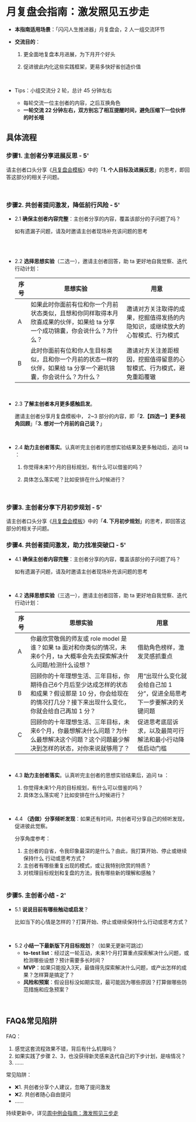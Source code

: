 # 月复盘会指南：激发照见五步走

- **本指南适用场景**：「闪闪人生推进器」月复盘会，2 人一组交流环节

- **交流目的**：

  1. 更全面地复盘本月进展，为下月开个好头

  2. 促进彼此内化这些实践框架，更易多快好省创造价值

     <br />

- Tips：小组交流分 2 轮，总计 45 分钟左右

  - 每轮交流一位主创者的内容，之后互换角色
  - **一轮交流 22 分钟左右，双方别忘了相互提醒时间，避免压缩下一位伙伴的时长哦**


## 具体流程


### 步骤1. 主创者分享进展反思 - 5'

请主创者口头分享《[月复盘会模板](https://sunnylife.feishu.cn/wiki/wikcnmvu0sVFA8FBlmxHpUW7HNf?office_edit=1)》中的「**1. 个人目标及进展反思**」的思考，即回答这部分的相关子问题。

<br />

### 步骤2. 共创者提问激发，降低前行风险 - 5'


- 2.1 **确保主创者内容完整**：主创者分享的内容，覆盖该部分的子问题了吗？

    如有遗漏子问题，请及时邀请主创者现场补充该问题的思考

    <br />

    <br />



- 2.2 **选择思想实验**（二选一），邀请主创者回答，助 ta 更好地自我觉察、迭代行动计划：

    | **序号** | **思想实验**                                                 | **用意**                                                     |
    | -------- | ------------------------------------------------------------ | ------------------------------------------------------------ |
    | A        | 如果此时你面前有位和你一个月前状态类似，且想和你同样取得本月欣喜成果的伙伴，如果给 ta 分享一个成功锦囊，你会说什么？为什么？ | 邀请对方关注取得的成果，挖掘值得发扬的内隐知识，或继续放大的心智模式、行为模式 |
    | B        | 此时你面前有位和你人生目标类似，且和你一个月前的状态一样的伙伴，如果给 ta 分享一个避坑锦囊，你会说什么？为什么？ | 邀请对方关注差距根因，挖掘值得留意的心智模式、行为模式，避免重蹈覆辙 |

    <br />

- 2.3 **了解主创者本月更多感触启发**。

    邀请主创者分享月复盘模板中， 2~3 部分的内容，即「**2.【四选一】更多视角回顾**」「**3. 想对一个月前的自己说？**」

    <br />

- 2.4 **助力主创者落实**。认真听完主创者的思想实验结果及更多触动后，追问 ta ：

    1. 你觉得未来1个月的目标规划，有什么可以借鉴的吗？

    2. 具体怎么落实呢？比如安排在什么时候进行？

       <br />

### 步骤3. 主创者分享下月初步规划 - 5'

请主创者口头分享《[月复盘会模板](https://sunnylife.feishu.cn/wiki/wikcnmvu0sVFA8FBlmxHpUW7HNf?office_edit=1)》中的「**4. 下月初步规划**」的思考，即回答这部分的相关子问题。


### 步骤4. 共创者提问激发，助力找准突破口 - 5'

- 4.1 **确保主创者内容完整**：主创者分享的内容，覆盖该部分的子问题了吗？

    如有遗漏子问题，请及时邀请主创者现场补充该问题的思考

<br />

- 4.2 **选择思想实验**（三选一），邀请主创者回答，助 ta 更好地自我觉察、迭代行动计划：

    | **序号** | **思想实验**                                                 | **用意**                                                     |
    | -------- | ------------------------------------------------------------ | ------------------------------------------------------------ |
    | A        | 你最欣赏敬佩的师友或 role model 是谁？如果 ta 面对和你类似的情况，未来6个月，ta 大概率会先去探索解决什么问题/检测什么设想？ | 借助角色榜样，激发灵感抓重点                                 |
    | B        | 回顾你的十年理想生活、三年目标，你期待自己6个月后至少达成怎样的状态和成果？假设那是 10 分，你会给现在的情况打几分？接下来出现什么变化，你就会给自己再加 1 分？ | 用“出现什么变化就会给自己加 1 分”，促进全局思考下一步要解决的关键问题 |
    | C        | 回顾你的十年理想生活、三年目标，未来6个月，你最想解决什么问题？为什么最想解决这个问题？这个问题最少解决到怎样的状态，对你来说就够用了？ | 促进思考底层诉求，以及最简可行解法和最小行动降低启动门槛     |

    <br />



- 4.3 **助力主创者落实**。认真听完主创者的思想实验结果后，追问 ta ：

    1. 你觉得未来1个月的目标规划，有什么可以借鉴的吗？
    2. 具体怎么落实呢？比如安排在什么时候进行？



<br />



- 4.4  **（选做）分享倾听发现**：如果还有时间，共创者可分享自己的倾听发现，促进彼此觉察。

    分享角度参考：

    1. 主创者的自省，令我印象最深的是什么？由此，我打算开始、停止或继续保持什么 行动或思考方式？
    2. 主创者有哪些重复出现的模式，或让我特别欣赏的特质？
    3. 对梳理目标规划和复盘的方法，我有哪些新的理解和感触？

    <br />



### 步骤5. 主创者小结 - 2'

- 5.1 **说说目前有哪些触动或启发**？

  比如当下的心情是怎样的？打算开始、停止或继续保持什么行动或思考方式？

  

<br />

- 5.2 **小结一下最新版下月目标规划**？（如果无更新可跳过）
  - **to-test list**：经过这一轮互动，未来1个月打算重点探索解决什么问题，或检测哪些设想？预计需要多长时间？
  - **MVP**：如果只能投入3天，最值得先探索解决什么问题，或产出怎样的成果？怎样算是搞定了？
  - **风险和预案**：假设目标没如期实现，最可能因为哪些原因？打算做哪些防范措施和应急预案？





<br />

## FAQ&常见陷阱

FAQ：

1. 感觉这套流程效果不错，背后有什么机理吗？
1. 如果实践了步骤 2、3，也没获得新灵感来迭代自己的下步计划，是啥情况？
1. ……

常见陷阱：

- ❌1. 共创者分享个人建议，忽略了提问激发
- ❌2. 共创者随心自由提问
- ……



持续更新中，详见[周中例会指南：激发照见三步走 ](/meeting/hb-inspire#faq)
